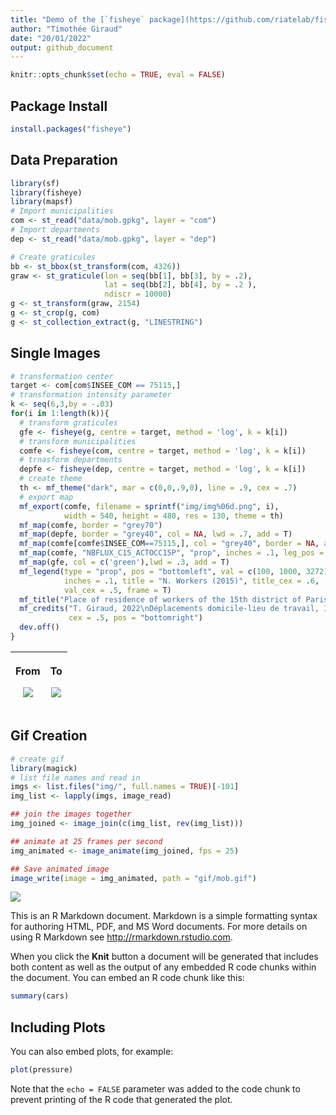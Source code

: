 ```yaml
---
title: "Demo of the [`fisheye` package](https://github.com/riatelab/fisheye)"
author: "Timothée Giraud"
date: "20/01/2022"
output: github_document
---
```


```r
knitr::opts_chunk$set(echo = TRUE, eval = FALSE)
```


## Package Install

```r
install.packages("fisheye")
```



## Data Preparation

```r
library(sf)
library(fisheye)
library(mapsf)
# Import municipalities
com <- st_read("data/mob.gpkg", layer = "com")
# Import departments
dep <- st_read("data/mob.gpkg", layer = "dep")

# Create graticules
bb <- st_bbox(st_transform(com, 4326))
graw <- st_graticule(lon = seq(bb[1], bb[3], by = .2),
                     lat = seq(bb[2], bb[4], by = .2 ),
                     ndiscr = 10000)
g <- st_transform(graw, 2154)
g <- st_crop(g, com)
g <- st_collection_extract(g, "LINESTRING")
```

## Single Images

```r
# transformation center
target <- com[com$INSEE_COM == 75115,]
# transformation intensity parameter
k <- seq(6,3,by = -.03)
for(i in 1:length(k)){
  # transform graticules
  gfe <- fisheye(g, centre = target, method = 'log', k = k[i])
  # transform municipalities
  comfe <- fisheye(com, centre = target, method = 'log', k = k[i])
  # trnasform departments
  depfe <- fisheye(dep, centre = target, method = 'log', k = k[i])
  # create theme
  th <- mf_theme("dark", mar = c(0,0,.9,0), line = .9, cex = .7)
  # export map
  mf_export(comfe, filename = sprintf("img/img%06d.png", i),
            width = 540, height = 480, res = 130, theme = th)
  mf_map(comfe, border = "grey70")
  mf_map(depfe, border = "grey40", col = NA, lwd = .7, add = T)
  mf_map(comfe[comfe$INSEE_COM==75115,], col = "grey40", border = NA, add = T)
  mf_map(comfe, "NBFLUX_C15_ACTOCC15P", "prop", inches = .1, leg_pos = NA)
  mf_map(gfe, col = c('green'),lwd = .3, add = T)
  mf_legend(type = "prop", pos = "bottomleft", val = c(100, 1000, 3272),
            inches = .1, title = "N. Workers (2015)", title_cex = .6,
            val_cex = .5, frame = T)
  mf_title("Place of residence of workers of the 15th district of Paris")
  mf_credits("T. Giraud, 2022\nDéplacements domicile-lieu de travail, INSEE 2018",
             cex = .5, pos = "bottomright")
  dev.off()
}

```

<table>
  <thead>
    <tr class="header">
      <th><p>From</p><p><img src="img/img000001.png" /></p></th>
      <th><p>To</p><p><img src="img/img000100.png" /></p></th>
    </tr>
  </thead>
</table>

## Gif Creation

```r
# create gif
library(magick)
# list file names and read in
imgs <- list.files("img/", full.names = TRUE)[-101]
img_list <- lapply(imgs, image_read)

## join the images together
img_joined <- image_join(c(img_list, rev(img_list)))

## animate at 25 frames per second
img_animated <- image_animate(img_joined, fps = 25)

## Save animated image
image_write(image = img_animated, path = "gif/mob.gif")
```

![](gif/mob.gif)




This is an R Markdown document. Markdown is a simple formatting syntax for authoring HTML, PDF, and MS Word documents. For more details on using R Markdown see <http://rmarkdown.rstudio.com>.

When you click the **Knit** button a document will be generated that includes both content as well as the output of any embedded R code chunks within the document. You can embed an R code chunk like this:

```r
summary(cars)
```

## Including Plots

You can also embed plots, for example:

```r
plot(pressure)
```

Note that the `echo = FALSE` parameter was added to the code chunk to prevent printing of the R code that generated the plot.
